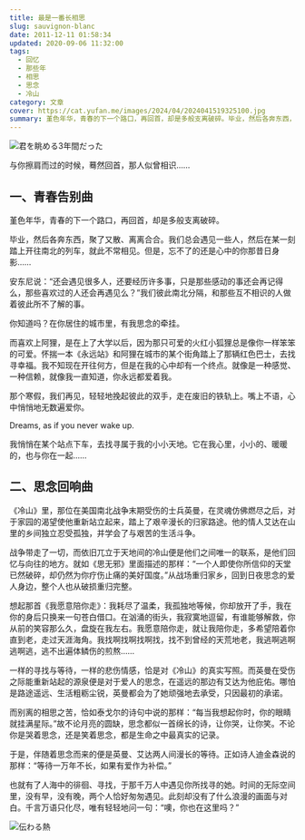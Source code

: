 ```yaml
---
title: 最是一番长相思
slug: sauvignon-blanc
date: 2011-12-11 01:58:34
updated: 2020-09-06 11:32:00
tags:
  - 回忆
  - 那些年
  - 相思
  - 思念
  - 冷山
category: 文章
cover: https://cat.yufan.me/images/2024/04/2024041519325100.jpg
summary: 堇色年华，青春的下一个路口，再回首，却是多般支离破碎。毕业，然后各奔东西，聚了又散、离离合合。我们总会遇见一些人，然后在某一刻踏上开往南北的列车，就此不常相见。
---
```


![君を眺める3年間だった](https://cat.yufan.me/images/2024/04/2024041519362100.jpg)

<MusicPlayer netease={496869422} />

与你擦肩而过的时候，蓦然回首，那人似曾相识……

## 一、青春告别曲

堇色年华，青春的下一个路口，再回首，却是多般支离破碎。

毕业，然后各奔东西，聚了又散、离离合合。我们总会遇见一些人，然后在某一刻踏上开往南北的列车，就此不常相见。但是，忘不了的还是心中的你那昔日身影……

安东尼说：“还会遇见很多人，还要经历许多事，只是那些感动的事还会再记得么，那些喜欢过的人还会再遇见么？”我们彼此南北分隔，和那些互不相识的人做着彼此所不了解的事。

你知道吗？在你居住的城市里，有我思念的牵挂。

而喜欢上阿狸，是在上了大学以后，因为那只可爱的火红小狐狸总是像你一样笨笨的可爱。怀揣一本《永远站》和阿狸在城市的某个街角踏上了那辆红色巴士，去找寻幸福。我不知现在开往何方，但是在我的心中却有一个终点。就像是一种感觉、一种信赖，就像我一直知道，你永远都爱着我。

那个寒假，我们再见，轻轻地挽起彼此的双手，走在废旧的铁轨上。嘴上不语，心中悄悄地无数遍爱你。

Dreams, as if you never wake up.

我悄悄在某个站点下车，去找寻属于我的小小天地。它在我心里，小小的、暖暖的，也与你在一起……

## 二、思念回响曲

《冷山》里，那位在美国南北战争末期受伤的士兵英曼，在灵魂仿佛燃尽之后，对于家园的渴望使他重新站立起来，踏上了艰辛漫长的归家路途。他的情人艾达在山里的乡间独立忍受孤独，并学会了与艰苦的生活斗争。

战争带走了一切，而依旧兀立于天地间的冷山便是他们之间唯一的联系，是他们回忆与向往的地方。就如《思无邪》里面描述的那样：“一个人即使你所信仰的天堂已然破碎，却仍然为你疗伤止痛的美好国度。”从战场重归家乡，回到日夜思念的爱人身边，整个人也从破损重归完整。

想起那首《我愿意陪你走》：我耗尽了温柔，我孤独地等候，你却放开了手，我在你的身后只换来一句苍白借口。在汹涌的街头，我寂寞地逗留，有谁能够解救，你从前的笑容那么久，盘旋在我左右。我愿意陪你走，就让我陪你走，多希望陪着你直到老，走过天涯海角。我找啊找啊找啊找，找不到曾经的天荒地老，我逃啊逃啊逃啊逃，逃不出遍体鳞伤的煎熬……

一样的寻找与等待，一样的悲伤情感，恰是对《冷山》的真实写照。而英曼在受伤之际能重新站起的源泉便是对于爱人的思念，在遥远的那边有艾达为他庇佑。哪怕是路途遥远、生活粗粝尘锐，英曼都会为了她顽强地去承受，只因最初的承诺。

而别离的相思之苦，恰如泰戈尔的诗句中说的那样：“每当我想起你时，你的眼睛就挂满星际。”故不论月亮的圆缺，思念都似一首绵长的诗，让你哭，让你笑。不论你是哭着思念，还是笑着思念，都是生命之中最真实的记录。

于是，伴随着思念而来的便是英曼、艾达两人间漫长的等待。正如诗人迪金森说的那样：“等待一万年不长，如果有爱作为补偿。”

也就有了人海中的徘徊、寻找，于那千万人中遇见你所找寻的她。时间的无际空间里，没有早，没有晚，两个人恰好匆匆遇见。此刻却没有了什么浪漫的画面与对白。千言万语只化尽，唯有轻轻地问一句：“噢，你也在这里吗？”

![伝わる熱](https://cat.yufan.me/images/2024/04/2024041519344400.jpg)
